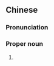 {{also|龙舟节}}
==Chinese==
{{zh-forms|s=龙舟节|type=21}}

===Pronunciation===
{{zh-pron
|m=Lóngzhōujié
|c=lung4 zau1 zit3
|cat=pn
}}

===Proper noun===
{{zh-proper}}

# {{zh-alt-name|端午節|[[Dragon Boat Festival]]}}

{{zh-cat|Holidays}}